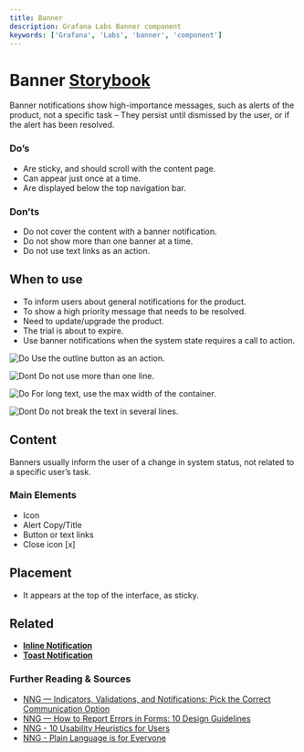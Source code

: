 ```yaml
---
title: Banner
description: Grafana Labs Banner component
keywords: ['Grafana', 'Labs', 'banner', 'component']
---
```



# Banner <Badge text='draft' color='orange'></Badge> <a href='https://developers.grafana.com/ui/latest/index.html?path=/story/overlays-alert--examples' target='_blank' className='header-links'>Storybook <Icon name="external-link-alt"/> </a>

Banner notifications show high-importance messages, such as alerts of the product, not a specific task – They persist until dismissed by the user, or if the alert has been resolved.


### Do’s


* Are sticky, and should scroll with the content page.
* Can appear just once at a time.
* Are displayed below the top navigation bar.


### Don’ts


* Do not cover the content with a banner notification.
* Do not show more than one banner at a time.
* Do not use text links as an action.


## When to use

* To inform users about general notifications for the product.
* To show a high priority message that needs to be resolved.
* Need to update/upgrade the product.
* The trial is about to expire.
* Use banner notifications when the system state requires a call to action.


![Do](/img/do_banner1.png) Use the outline button as an action.



![Dont](/img/dont_banner1.png) Do not use more than one line.



![Do](/img/do_banner2.png) For long text, use the max width of the container.



![Dont](/img/dont_banner2.png) Do not break the text in several lines.


## Content

Banners usually inform the user of a change in system status, not related to a specific user’s task.

### Main Elements


* Icon
* Alert Copy/Title
* Button or text links
* Close icon [x]


## Placement

* It appears at the top of the interface, as sticky.


## Related

* **[Inline Notification](/design-system/Components/alert-inline)**
* **[Toast Notification](/design-system/Components/alert-toast)**

### Further Reading & Sources



* [NNG — Indicators, Validations, and Notifications: Pick the Correct Communication Option](https://www.nngroup.com/articles/indicators-validations-notifications/)
* [NNG — How to Report Errors in Forms: 10 Design Guidelines](https://www.nngroup.com/articles/errors-forms-design-guidelines/)
* [NNG - 10 Usability Heuristics for Users](https://www.nngroup.com/articles/ten-usability-heuristics/)
* [NNG - Plain Language is for Everyone](https://www.nngroup.com/articles/plain-language-experts/)